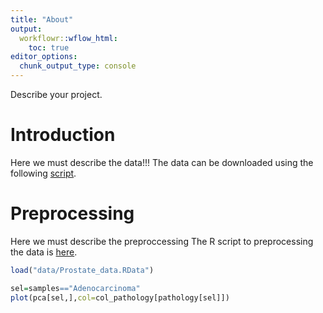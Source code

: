 ```yaml
---
title: "About"
output:
  workflowr::wflow_html:
    toc: true
editor_options:
  chunk_output_type: console
---
```


Describe your project.

# Introduction
Here we must describe the data!!!
The data can be downloaded using the following [script](../code/Prostate_download.sh).

# Preprocessing
Here we must describe the preproccessing 
The R script to preprocessing the data is [here](../code/Prostate_preprocessing.R).


```r

load("data/Prostate_data.RData")

sel=samples=="Adenocarcinoma"
plot(pca[sel,],col=col_pathology[pathology[sel]])
```
